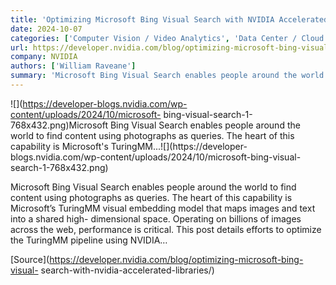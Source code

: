 ```yaml
---
title: 'Optimizing Microsoft Bing Visual Search with NVIDIA Accelerated Libraries'
date: 2024-10-07
categories: ['Computer Vision / Video Analytics', 'Data Center / Cloud', 'featured', 'NIM', 'ONNX', 'Recommenders / Personalization', 'RTX AI']
url: https://developer.nvidia.com/blog/optimizing-microsoft-bing-visual-search-with-nvidia-accelerated-libraries/
company: NVIDIA
authors: ['William Raveane']
summary: 'Microsoft Bing Visual Search enables people around the world to find content using photographs as queries. The heart of this capability is Microsoft's TuringMM...'
---
```



![](https://developer-blogs.nvidia.com/wp-content/uploads/2024/10/microsoft-
bing-visual-search-1-768x432.png)Microsoft Bing Visual Search enables people
around the world to find content using photographs as queries. The heart of
this capability is Microsoft's TuringMM...![](https://developer-
blogs.nvidia.com/wp-content/uploads/2024/10/microsoft-bing-visual-
search-1-768x432.png)

Microsoft Bing Visual Search enables people around the world to find content
using photographs as queries. The heart of this capability is Microsoft’s
TuringMM visual embedding model that maps images and text into a shared high-
dimensional space. Operating on billions of images across the web, performance
is critical. This post details efforts to optimize the TuringMM pipeline using
NVIDIA…

[Source](https://developer.nvidia.com/blog/optimizing-microsoft-bing-visual-
search-with-nvidia-accelerated-libraries/)

